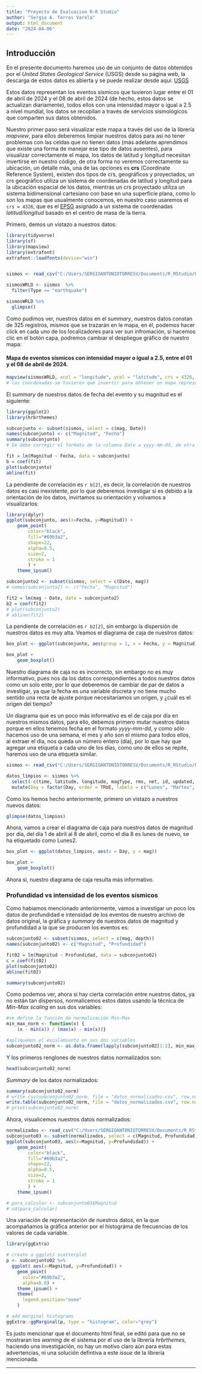 ---
title: "Proyecto de Evaluacion R-R Studio"
author: "Sergio A. Torres Varela"
output: html_document
date: "2024-04-06"
---

## Introducción
En el presente documento haremos uso de un conjunto de datos obtenidos por el *United States Geological Service* (USGS) desde su página web, la descarga de estos datos es abierta y se puede realizar desde aqui: [USGS](https://earthquake.usgs.gov/fdsnws/event/1/query.csv?starttime=1900-01-01%2000:00:00&maxlatitude=72.299&minlatitude=18.01&maxlongitude=-66.973&minlongitude=-195.645&minmagnitude=7&orderby=time) 

Estos datos representan los eventos sísmicos que tuvieron lugar entre el 01 de abril de 2024 y el 08 de abril de 2024 (de hecho, estos datos se actualizan diariamente), todos ellos con una intensidad mayor o igual a 2.5 a nivel mundial, los datos se recopilan a través de servicios sismológicos que comparten sus datos obtenidos.

Nuestro primer paso será visualizar este mapa a través del uso de la librería *mapview*, para ellos deberemos limpiar nuestros datos para así no tener problemas con las celdas que no tienen datos (más adelante aprendimos que existe una forma de manejar ese tipo de datos ausentes), para visualizar correctamente el mapa, los datos de latitud y longitud necesitan invertirse en nuestro código, de otra forma no veremos correctamente su ubicación, un detalle más, una de las opciones es **crs** (Coordinate Reference System), existen dos tipos de crs, geográficos y proyectados, un crs geográfico utiliza un sistema de coordenadas de latitud y longitud para la ubicación espacial de los datos, mientras un crs proyectado utiliza un sistema bidimensional cartesiano con base en una superficie plana, como lo son los mapas que usualmente conocemos, en nuestro caso usaremos el `crs = 4326`, que es el [EPSG](https://en.wikipedia.org/wiki/Geodetic_datum) asignado a un sistema de coordenadas *latitud/longitud* basado en el centro de masa de la tierra.

Primero, demos un vistazo a nuestros datos:

```{r echo=FALSE}
library(tidyverse)
library(sf)
library(mapview)
library(extrafont)
extrafont::loadfonts(device="win")


sismos <- read_csv("C:/Users/SERGIOANTONIOTORRESV/Documents/R_RStudio/Proyecto/datos/2.5_week_Cleant.csv", show_col_types = FALSE)

sismosWRLD <- sismos  %>% 
  filter(Type == "earthquake")

sismosWRLD %>% 
  glimpse()
```

Como pudimos ver, nuestros datos en el *summary*, nuestros datos constan de 325 registros, mismos que se trazarán en le mapa, en él, podemos hacer click en cada uno de los localizadores para ver sun infromación, si hacemos clic en el botón capa, podremos cambiar el despliegue gráfico de nuestro mapa:

#### Mapa de eventos sísmicos con intensidad mayor o igual a 2.5, entre el 01 y el 08 de abril de 2024.

``` {r echo=FALSE}
mapview(sismosWRLD, xcol = "longitude", ycol = "latitude", crs = 4326, grid = FALSE)
# las coordenadas se tuvieron que invertir para obtener un mapa representativo
```

El *summary* de nuestros datos de fecha del evento y su magnitud es el siguiente:

```{r echo=FALSE}
library(ggplot2)
library(hrbrthemes)

subconjunto <- subset(sismos, select = c(mag, Date))
names(subconjunto) <- c("Magnitud", "Fecha")
summary(subconjunto)
# Se debe corregir el formato de la columna Date a yyyy-mm-dd, de otra forma, se genera un error.
```

``` {r echo=FALSE}
fit = lm(Magnitud ~ Fecha, data = subconjunto)
b = coef(fit)
plot(subconjunto)
abline(fit)
```

La pendiente de correlación es `r b[2]`, es decir, la correlación de nuestros datos es casi inexistente, por lo que deberemos investigar si es debido a la orientación de los datos, invirtamos su orientación y volvamos a visualizarlos:

``` {r echo=FALSE}
library(dplyr)
ggplot(subconjunto, aes(x=Fecha, y=Magnitud)) + 
    geom_point(
        color="black",
        fill="#69b3a2",
        shape=22,
        alpha=0.5,
        size=2,
        stroke = 1
        ) +
    theme_ipsum()
```

``` {r echo=FALSE}
subconjunto2 <- subset(sismos, select = c(Date, mag))
# names(subconjunto2) <- c("Fecha", "Magnitud")

fit2 = lm(mag ~ Date, data = subconjunto2)
b2 = coef(fit2)
# plot(subconjunto2)
# abline(fit2)
```

La pendiente de correlación es `r b2[2]`, sin embargo la dispersión de nuestros datos es muy alta. Veamos el diagrama de caja de nuestros datos:

``` {r echo=FALSE}

box_plot <- ggplot(subconjunto, aes(group = 1, x = Fecha, y = Magnitud))

box_plot +
    geom_boxplot()
```

Nuestro diagrama de caja no es incorrecto, sin embargo no es muy informativo, pues nos da los datos correspondientes a todos nuestros datos como un solo ente, por lo que deberemos de cambiar de par de datos a investigar, ya que la fecha es una variable discreta y no tiene mucho sentido una recta de ajuste porque necesitaríamos un origen, y ¿cuál es el origen del tiempo?

Un diagrama que es un poco más informativo es el de caja por día en nuestros mismos datos, para ello, debemos primero mutar nuestros datos porque en ellos tenemos fecha en el formato *yyyy-mm-dd*, y como sólo hacemos uso de una semana, el mes y año son el mismo para todos ellos, al extraer el día, nos queda un número entero (día), por lo que hay que agregar una etiqueta a cada uno de los días, como uno de ellos se repite, haremos uso de una etiqueta similar.


``` {r echo=FALSE}
sismos <- read_csv("C:/Users/SERGIOANTONIOTORRESV/Documents/R_RStudio/Proyecto/datos/2.5_week_Cleant.csv", show_col_types = FALSE)

datos_limpios <- sismos %>% 
  select(-c(time, latitude, longitude, magType, rms, net, id, updated, Date, place, Type, status, locationSource, magSource)) %>%
  mutate(Day = factor(Day, order = TRUE, labels = c("Lunes", "Martes", "Miercoles", "Jueves", "Viernes", "Sabado", "Domingo", "Lunes2")))
```

Como los hemos hecho anteriormente, primero un vistazo a nuestros nuevos datos:

``` {r echo=FALSE}
glimpse(datos_limpios)
```

Ahora, vamos a crear el diagrama de caja para nuestros datos de magnitud por día, del día 1 de abril al 8 de abril, como el día 8 es lunes de nuevo, se ha etiquetado como Lunes2.

``` {r}
box_plot <- ggplot(datos_limpios, aes(x = Day, y = mag))

box_plot +
    geom_boxplot()
```

Ahora sí, nuestro diagrama de caja resulta más informativo.


### Profundidad vs intensidad de los eventos sísmicos

Como habiamos mencionado anteriormente, vamos a investigar un poco los datos de profundidad e intensidad de los eventos de nuestro archivo de datos original, la gráfica y *summary* de nuestros datos de magnitud y profundidad a la que se producen los eventos es:

```{r echo=FALSE}
subconjunto02 <- subset(sismos, select = c(mag, depth))
names(subconjunto02) <- c("Magnitud", "Profundidad")

fit02 = lm(Magnitud ~ Profundidad, data = subconjunto02)
c = coef(fit02)
plot(subconjunto02)
abline(fit02)

summary(subconjunto02)
```

Como podemos ver, ahora sí hay cierta correlación entre nuestros datos, ya no están tan dispersos, normalicemos estos datos usando la técnica de *Min-Max scaling* en sus dos variables:

```{r}
#se define la función de normalización Min-Max
min_max_norm <- function(x) {
    (x - min(x)) / (max(x) - min(x))}

#apliquemos el escalamiento en sus dos variables
subconjunto02_norm <- as.data.frame(lapply(subconjunto02[1:2], min_max_norm))
```

Y los primeros renglones de nuestros datos normalizados son:

```{r echo=FALSE}
head(subconjunto02_norm)
```
*Summary* de los datos normalizados:

```{r echo=FALSE}
summary(subconjunto02_norm)
# write.csv(subconjunto02_norm, file = "datos_normalizados.csv", row.names = FALSE, col.names = TRUE)
write.table(subconjunto02_norm, file = "datos_normalizados.csv", row.names=F, col.names=T, sep=",")
# print(subconjunto02_norm)
```

Ahora, visualicemos nuestros datos normalizados:

```{r echo=FALSE}
normalizados <- read_csv("C:/Users/SERGIOANTONIOTORRESV/Documents/R_RStudio/Proyecto/datos_normalizados.csv", show_col_types = FALSE)
subconjunto03 <- subset(normalizados, select = c(Magnitud, Profundidad))
ggplot(subconjunto03, aes(x=Magnitud, y=Profundidad)) + 
    geom_point(
        color="black",
        fill="#69b3a2",
        shape=22,
        alpha=0.5,
        size=2,
        stroke = 1
        ) +
    theme_ipsum()

# para_calcular <- subconjunto03$Magnitud 
# sd(para_calcular)
```

Una variación de representación de nuestros datos, en la que acompañamos la gráfica anterior por el histográma de frecuencias de los valores de cada variable. 

``` {r echo=FALSE}
library(ggExtra)

# create a ggplot2 scatterplot
p <- subconjunto02 %>%
  ggplot( aes(x=Magnitud, y=Profundidad)) +
    geom_point(
      color="#69b3a2", 
      alpha=0.8) +
    theme_ipsum() +
    theme(
      legend.position="none"
    )

# add marginal histograms
ggExtra::ggMarginal(p, type = "histogram", color="grey")
```

Es justo mencionar que el documento html final, se editó para que no se mostraran los *warning* de el sistema por el uso de la librería *hrbrthemes*, haciendo una investigación, no hay un motivo claro aún para estas advertencias, ni una solución defintiva a este *issue* de la librería mencionada.

***






